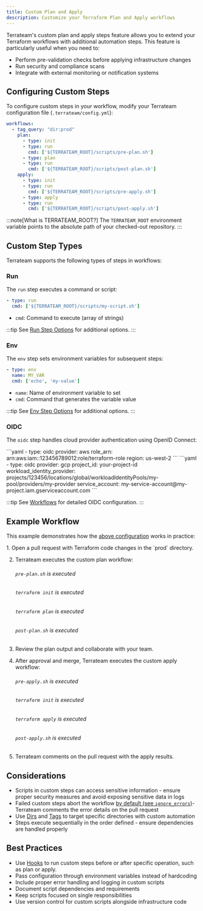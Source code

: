 ```yaml
---
title: Custom Plan and Apply
description: Customize your Terraform Plan and Apply workflows
---
```



Terrateam's custom plan and apply steps feature allows you to extend your Terraform workflows with additional automation steps. This feature is particularly useful when you need to:

- Perform pre-validation checks before applying infrastructure changes
- Run security and compliance scans
- Integrate with external monitoring or notification systems

## Configuring Custom Steps

To configure custom steps in your workflow, modify your Terrateam configuration file (`.terrateam/config.yml`):

```yaml
workflows:
  - tag_query: "dir:prod"
    plan:
      - type: init
      - type: run
        cmd: ['${TERRATEAM_ROOT}/scripts/pre-plan.sh']
      - type: plan
      - type: run
        cmd: ['${TERRATEAM_ROOT}/scripts/post-plan.sh']
    apply:
      - type: init
      - type: run
        cmd: ['${TERRATEAM_ROOT}/scripts/pre-apply.sh']
      - type: apply
      - type: run
        cmd: ['${TERRATEAM_ROOT}/scripts/post-apply.sh']
```

:::note[What is TERRATEAM_ROOT?]
The `TERRATEAM_ROOT` environment variable points to the absolute path of your checked-out repository.
:::

## Custom Step Types

Terrateam supports the following types of steps in workflows:

### Run

The `run` step executes a command or script:

```yaml
- type: run
  cmd: ['${TERRATEAM_ROOT}/scripts/my-script.sh']
```
- `cmd`: Command to execute (array of strings)

:::tip
See [Run Step Options](/configuration-reference/workflows#run) for additional options.
:::

### Env

The `env` step sets environment variables for subsequent steps:

```yaml
- type: env
  name: MY_VAR
  cmd: ['echo', 'my-value']
```
- `name`: Name of environment variable to set
- `cmd`: Command that generates the variable value

:::tip
See [Env Step Options](/configuration-reference/workflows#env) for additional options.
:::

### OIDC

The `oidc` step handles cloud provider authentication using OpenID Connect:

<Tabs>
  <TabItem label="AWS">
    ```yaml
    - type: oidc
      provider: aws
      role_arn: arn:aws:iam::123456789012:role/terraform-role
      region: us-west-2
    ```
  </TabItem>
  <TabItem label="GCP">
    ```yaml
    - type: oidc
      provider: gcp
      project_id: your-project-id
      workload_identity_provider: projects/123456/locations/global/workloadIdentityPools/my-pool/providers/my-provider
      service_account: my-service-account@my-project.iam.gserviceaccount.com
    ```
  </TabItem>
</Tabs>

:::tip
See [Workflows](/configuration-reference/workflows#oidc) for detailed OIDC configuration.
:::

## Example Workflow

This example demonstrates how the [above configuration](#configuring-custom-steps) works in practice:

<Steps>
1. Open a pull request with Terraform code changes in the `prod` directory.

2. Terrateam executes the custom plan workflow:
   ###### `pre-plan.sh` is executed
   ###### `terraform init` is executed
   ###### `terraform plan` is executed
   ###### `post-plan.sh` is executed

3. Review the plan output and collaborate with your team.

4. After approval and merge, Terrateam executes the custom apply workflow:
   ###### `pre-apply.sh` is executed
   ###### `terraform init` is executed
   ###### `terraform apply` is executed
   ###### `post-apply.sh` is executed

5. Terrateam comments on the pull request with the apply results.
</Steps>

## Considerations
- Scripts in custom steps can access sensitive information - ensure proper security measures and avoid exposing sensitive data in logs
- Failed custom steps abort the workflow [by default (see `ignore_errors`)](/configuration-reference/workflows/#run)- Terrateam comments the error details on the pull request
- Use [Dirs](/configuration-reference/dirs) and [Tags](/advanced-workflows/tags) to target specific directories with custom automation
- Steps execute sequentially in the order defined - ensure dependencies are handled properly

## Best Practices
- Use [Hooks](/configuration-reference/hooks) to run custom steps before or after specific operation, such as plan or apply.
- Pass configuration through environment variables instead of hardcoding
- Include proper error handling and logging in custom scripts
- Document script dependencies and requirements
- Keep scripts focused on single responsibilities
- Use version control for custom scripts alongside infrastructure code
